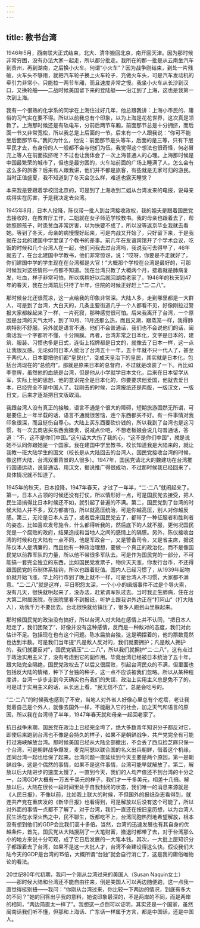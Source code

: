 ```yaml
---
---
---
```

title: 教书台湾
---




1946年5月，西南联大正式结束，北大、清华搬回北京，南开回天津。因为那时候非常穷困，没有办法大家一起走，所以都分批走。我所在的那一批是从云南坐汽车到贵州，再到湖南，之后换小火车。何谓“小火车”？因为战争刚结束，到处一片残破，火车头不够用，就把汽车轮子换上火车轮子，充做火车头，可是汽车发动机的牵引力非常小，只能拉一两节车厢，而且速度非常之慢。我坐小火车从长沙到汉口，又换轮船——二战时候美国留下来的登陆艇——沿江到了上海，这也是我第一次到上海。

我有一个很熟的化学系的同学在上海住过好几年，他总跟我讲：上海小市民的、庸俗的习气实在要不得。所以以前我总有个印象，以为上海是花花世界，这次真是领教了。上海那时候还是有轨电车，分前后两节车厢，前面那节总是十分拥挤，而后面一节又非常宽松，所以我总是上后面的一节。后来有一个人跟我说：“你可不能坐后面那节车。”我问为什么，他说：前面那节是头等车，后面的是三等，只有下层平民才去，有身份的人一般都不会与他们为伍。我觉得这个想法也很奇怪，何必冒充上等人在前面挨挤呢？不过也让我体会了一次上海普通人的心理。上海那时候是中国最繁荣的城市了，但也是最穷困的，火车站前面的广场上睡满了人。怎么会有这么多的旅客？后来有人跟我讲，他们并不都是旅客，有些就是无家可归的游民。当时正值盛夏，我不知道到了冬天会怎么样，难道也露天睡觉？

本来我是要跟着学校回北京的，可是到了上海收到二姐从台湾发来的电报，说母亲病得实在厉害，于是我决定去台湾。



1945年8月，日本人投降，陈仪带一批人到台湾接收政权，我的姐夫是跟着国民党去接收的，在教育厅工作，二姐就在女子师范学校教书。我的母亲也跟着去了，帮她照顾孩子，时患贫血非常厉害，以为快要不成了，所以没等返京毕业我就去看她。等到了冬天，母亲的病慢慢好起来，可是内战又开始了，只好留下来，于是我就在台北的建国中学里谋了个教书的差事。前几年在友谊宾馆开了个学术会议，吃饭的时候和几个台湾人在一起，他们问我去过台湾吗，我说我可去得早了，46年就去了，在台北建国中学教书，他们非常惊讶，说：“哎呀，你要是不走就好了，你们建国中学的学生现在在台湾都是大官！”大概那个学校在台湾是最好的，可那时候我对这些情形一点都不知道。我在台湾只教了大概两个月，接着就是肺病复发，吐血，样子非常可怕，所以病稍好以后就回湖南老家了。1946年的秋天到47年的春天，我在台湾前后只待了半年，住院的时候正好赶上“二·二八”。

那时候台北还很荒凉，这一点给我的印象非常深。大陆人多，走到哪里都是一大群人，可是到了台湾，大白天的，几条主要街道几乎一个人都看不见，好像刚拉过警报大家都躲起来了一样，一片死寂，那种感觉很可怕。后来我离开了台湾，一个原因是台湾的天气太坏，到了10月、11月还那么热，而且又潮，跟蒸笼一样，我得肺病特别不舒服。另外就是语言不通。他们不会普通话，我们也不会说他们的话，闽南话我一个字都听不懂，十分隔膜。再者，台湾非常之日本化，文字是日本的，建筑、服装、习惯也多是日式，连街上招牌都是日文的，就像去了日本一样，这一点让我很反感。无论如何日本人统治了台湾五十一年，五十年就不只一代人了，甚至于两代人，日本要把他们都“皇民化”，变成天皇治下的皇民，其实就是日本化，包括台湾现在的“总统府”，那就是原来日本的总督府，不过就是改装了一下。再比如李登辉，虽然他的血统是台湾，但是他从小学就学日本文化，后来在日本留学从军，实际上他的思想、他的意识完全是日本化的，你要要求他爱国，他就去爱日本，已经完全不是中国人了。我刚去的时候，台湾报纸还是两版，一版汉文，一版日文，后来才逐渐把日文版取消。

我跟台湾人没有真正的接触，语言不通是个很大的障碍，短期旅游固然无所谓，可是要住上一年半载的话，语言不通就很苦恼，连个东西都买不好。有一件事情对我印象很深，而且挺伤自尊心。大陆上买东西要砍价钱的，所以我到了台湾也是这习惯，有一次去商店买东西我嫌贵，说减点价吧，不想老板娘会说几句普通话，答道：“不，这不是你们中国。”这句话大大伤了我的心，“这不是你们中国”，就是说她不认同你跟她是一个国家。我在建国中学里教书，校长知道我是大陆来的，就让我教一班大陆学生的国文（校长是从大陆回去的台湾人，国民党接收台湾的时候，像这样大陆、台湾双重背景的人很多）。1947年，国民党请北大的魏建功在台湾推行国语运动，说普通话、用汉文，据说推广得很成功，不过那时候我已经回来了，具体情况就不知道了。

1945年的秋天，日本投降，1947年春天，才过了一年半，“二·二八”就闹起来了。第一，日本人占领的时候还没有打仗，所以情形好一点，可是国民党去接受，把人民生活搞得比日本时候还不如，就引起了普遍的不满。第二，国民党到了台湾的时候大陆人并不多，双方都害怕，所以就高压统治，可是你越高压，别人对你越反感。第三，无论是日本人去了，或者后来国民党去了，都带了一种征服者和胜利者的姿态，比如喜欢发号施令，什么都得听我的，然后底下的人就不服，更何况国民党是一个腐败的政府，结果造成和当地人之间的感情上的隔膜。另外，陈仪接收台湾的时候和在大陆有一点不同，他是军政合一，又是警备司令，又是省主席，据说陈仪本人是清廉的，而且他有一种政治理想，要做一个真正的政治化，而不是像国民党以前靠军队的力量，所以他不带很多军队去。可是作为国民党的一部分，不可能搞一套完全独立的东西，比如国民党发票子，物价天天涨，你发行台币，不还得跟国民党的币制体系挂钩，所以也跟着贬值。国内人已经习惯了，从1939年起物价就开始飞涨，早上的行市到了晚上就不一样，可是台湾人不习惯，大家都不满意。“二·二八”就是这样，平日积怨太深，一个小小的缉烟事件不过是个导火索，没有几天，很快就哄起来了，没办法，赶紧调军队过去。当时我正生肺病，住在台大第二附属医院，在医院里看不到报纸，听护士跟我讲外边正在“打阿山”（打大陆人），劝我千万不要出去。台北很快就给镇压了，很多人跑到山里躲起来。

那时候国民党的政治没有搞好，所以台湾人对大陆在感情上并不认同，“把日本人赶走了，我们团聚了”，好像并没有这种感情，反而是一种敌对的态度，我们对此估计不足。包括现在也有这个问题。陈水扁搞台独，这是明摆着的，他的票数竟然也达到半数。可是我们当年提“凡是敌人反对的，我们就要拥护；凡是敌人拥护的，我们就要反对”，国民党镇压“二·二八”，所以我们就拥护“二·二八”，这有点过于政治实用主义了，没有考虑到它的副作用。毕竟台湾已经被日本统治了五十年，跟大陆完全隔绝，国民党政权去了以后又很腐败，引起台湾民众的不满，但里面也包括反大陆的情绪，种下了台独的种子，这一点不应该被我们忽略。所以从某种程度讲，台湾一步步走到今天确实也有我们的失误，政治上实用主义总是免不了的，可是过于实用主义的话，从长远上看，“民无信不立”，总是会吃亏的。

“二·二八”的时候我也感到了不安，当地人对外省人好像心里总有个疙瘩，老让我觉着自己是个外人，就像去国外一样，不能融入它的社会，加之天气和语言的原因，所以我在台湾待了半年，1947年春天就和母亲一起回老家了。

抗日战争末期，国民党在政治上已经完全垮了，绝大多数青年知识分子都反对它，即使后来跑到台湾也不像是会持久的样子，如果不是朝鲜战争，共产党完全有可能打过海峡解放台湾。那时候美国已经从大陆全部撤出，不会丢了西瓜捡芝麻只保一个台湾，可是朝鲜战争爆发，麦克阿瑟以联合国的名义出兵朝鲜，借着这个机缘，连同台湾一起也给保了起来。台湾问题一直延续到今天主要是两个原因，第一是朝鲜战争，这是个偶然的事情，如果不是这件事情，台湾可能早就解放了。第二，解放以后大陆进步的速度太慢了，一直到今天，我们的人均产值还不到台湾的十分之一，台湾GDP大概有一万五千美元的样子，我们才一千多美元，相差十几倍。解放以后，大陆在很长一段时间里处于自我封闭的状态，我们唯一的消息来源就是《人民日报》，不像以前，比如我上联大的时候，不但国外的报纸杂志看得到，就连共产党在重庆发的《新华日报》也看得到，可是解放以后没有这个可能了，所以对外面的事情一点都不了解了。对于台湾，我们一直还在按旧皇历想，以为台湾人民生活在水深火热之中，民不聊生，饭都吃不上，台湾同胞热烈地希望解放，根本没有想到他们的GDP会比我们高十多倍。当然，台湾的迅速发展也有其自身的优越条件，首先，国民党从大陆搜刮了一大笔财富，撤退时都带了去，对于台湾那么小的地方来说十分可观，成了它日后发展的一大笔本钱。其次，一大批上层知识分子都跟着去了台湾，如果不是这一大批人才，台湾不会建设得这么快。假设我们大陆今天的GDP是台湾的15倍，大概所谓“台独”就会自行消亡了，这是我的庸俗唯物论的看法。

20世纪80年代初期，我问一个刚从台湾过来的美国人（Susan Naquin女士）——那时候大陆和台湾还不能自由往来，倒是美国人可以两边随便跑，这一点我一直觉得挺别扭——我问：“你刚从台湾过来，你比较一下两边的情况，到底有多大的不同？”她的回答出乎我的意料，她说印象最深的，不是两岸的不同，而是两岸的相同，“两边简直太一样了”。我想这一点倒可以证明，其实还是一个国家，虽然闽南话我们听不懂，但那和上海话、广东话一样属于方言，都是中国话，还是中国人。
